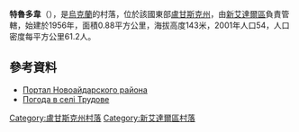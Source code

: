 {{coord|49|4|16|N|39|0|43|E|scale:100000|display=title}}

'''特魯多韋'''（{{lang-uk|Трудове}}），是[[烏克蘭|烏克蘭]]的村落，位於該國東部[[盧甘斯克州|盧甘斯克州]]，由[[新艾達爾區|新艾達爾區]]負責管轄，始建於1956年，面積0.88平方公里，海拔高度143米，2001年人口54，人口密度每平方公里61.2人。

==參考資料==
* [https://web.archive.org/web/20150404045554/http://www.naydar.org.ua/ Портал Новоайдарского района]
* [http://weather.in.ua/ua/lyganskaja/26544 Погода в селі Трудове]

{{DEFAULTSORT:Трудове}}
[[Category:盧甘斯克州村落|Category:盧甘斯克州村落]]
[[Category:新艾達爾區村落|Category:新艾達爾區村落]]


{{Luhansk-geo-stub}}